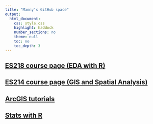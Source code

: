 ```yaml
---
title: "Manny's GitHub space"
output:
  html_document:
    css: style.css
    highlight: haddock
    number_sections: no
    theme: null
    toc: no
    toc_depth: 3
---
```




## [ES218 course page (EDA with R)](ES218/index.html)

## [ES214 course page (GIS and Spatial Analysis)](Spatial/index.html)

## [ArcGIS tutorials](ArcGIS_tutorials/index.html)

## [Stats with R](Stats-in-R/index.html)




